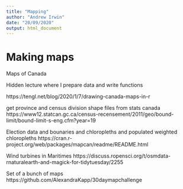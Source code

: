 ```yaml
---
title: "Mapping"
author: "Andrew Irwin"
date: "20/09/2020"
output: html_document
---
```


# Making maps

Maps of Canada

Hidden lecture where I prepare data and write functions

https://tengl.net/blog/2020/1/7/drawing-canada-maps-in-r

get province and census division shape files from stats canada
https://www12.statcan.gc.ca/census-recensement/2011/geo/bound-limit/bound-limit-s-eng.cfm?year=19

Election data and bounaries and chloropleths and populated weighted chloropleths
https://cran.r-project.org/web/packages/mapcan/readme/README.html

Wind turbines in Maritimes
https://discuss.ropensci.org/t/osmdata-rnaturalearth-and-magick-for-tidytuesday/2255

Set of a bunch of maps
https://github.com/AlexandraKapp/30daymapchallenge

